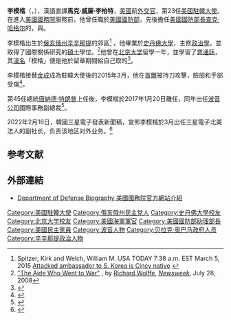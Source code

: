 {{noteTA
|G1=PresidentsUS
|1=zh-cn:哈格尔; zh-tw:海格; zh-hk:哈格爾;
}}
{{Infobox Officeholder
|name          = 李模楷<br>（馬克·李柏特）<br>Mark Lippert
|image         = Mark Lippert Secretary.jpg
|imagesize     =
|caption       =2012年照片
|office1       = [[美國駐韓大使|美國駐韓大使]]
|president1    = [[贝拉克·奥巴马|贝拉克·奥巴马]]
|term_start1   = {{start date|2014|10|20}}
|term_end1     = {{end date|2017|1|20}}
|predecessor1  = [[金星容|金星容]]
|successor1    = [[哈里·B·哈里斯|哈里·B·哈里斯]]

|office2       = {{link-en|美國國防部長室|Office of the Secretary of Defense|美國國防部長室幕僚長}}
|president2    = [[贝拉克·奥巴马|贝拉克·奥巴马]]
|term_start2   = {{start date|2013|May}}
|term_end2     = {{end date|2014|OCT}}
|predecessor2  = {{link-en|傑瑞米‧巴許|Jeremy Bash}}（Jeremy Bash）
|successor2    =

|office3       = {{link-en|美國國防部亞太事務助理部長|Assistant Secretary of Defense for Asian and Pacific Security Affairs}}
|president3    = [[贝拉克·奥巴马|贝拉克·奥巴马]]
|term_start3   = {{start date|2012|5|9}}
|term_end3     ={{end date|2013|4|24}}
|predecessor3  =Lt. Gen. Wallace Gregson (Ret)
|successor3    =Dr. Peter R. Lavoy

<!-- personal -->
|birthname=Mark William Lippert
|birth_date   = {{birth date and age|1973|02|28}}
|birth_place  = {{USA}}[[俄亥俄州|俄亥俄州]][[辛辛那提|辛辛那提]]
|death_date   =
|death_place  =
|party        = [[美国民主党|美国民主党]]
|otherparty   = <!--For additional political affiliations-->
|spouse       =
|partner      = <!--For those with a domestic partner and not married-->
|relations    =
|children     =
|residence    =
|alma_mater   = [[史丹佛大學|史丹佛大學]]
|occupation   =
|profession   = 外交政策顧問
|committees   =
|religion     =
|signature    =
|signature_alt=
|website      =
|footnotes    =

<!-- militaryservice -->
|allegiance   = {{Flagdeco|United States|size=23px}} [[美國|美國]]
|branch       = {{navy|USA|name=美國海軍}}
|serviceyears = 
|battles       = [[伊拉克战争|伊拉克战争]]
*[[伊拉克自由行動|伊拉克自由行動]]
|rank         =[[File:US-O3_insignia.svg|23px]] [[上尉|上尉]]<ref>{{Cite news |title=Hurt U.S. ambassador to Korea resolved to 'sailor on' |url=http://www.navytimes.com/story/military/2015/03/05/mark-lippert-seal-team-six-stabbing-korea/24443891/ |publisher={{Link-en|海軍時報|Navy Times|Navy Times}} |date=2015-03-05 |author=Larter, David }}</ref>
|unit         = [[File:US-NavyReserve-Emblem.svg|25px]] {{link-en|美國海軍後備役|United States Navy Reserve}}
|awards       = [[File:Bronze_Star_Medal_ribbon.svg|23px]] [[銅星勳章|銅星勳章]]
}}
'''李模楷'''（{{lang-en|Mark William Lippert}}，{{bd|1973年|2月28日||}}），漢語直譯'''馬克·威廉·李柏特'''，[[美國|美國]]前[[外交官|外交官]]，第23任[[美國駐韓大使|美國駐韓大使]]。在進入[[美國國務院|美國國務院]]服務前，他曾任職於[[美國國防部|美國國防部]]，先後擔任[[美國國防部長|美國國防部長]][[查克·哈格尔|查克·哈格尔]]的{{link-en|美國國防部長室|Office of the Secretary of Defense|部長室幕僚長}}，與{{link-en|美國國防部亞太事務助理部長|Assistant Secretary of Defense for Asian and Pacific Security Affairs|亞太事務助理部長}}。

李模楷出生於[[俄亥俄州|俄亥俄州]][[辛辛那提|辛辛那提]]的郊區<ref>Spitzer, Kirk and Welch, William M. USA TODAY 7:38 a.m. EST March 5, 2015 [http://www.cincinnati.com/story/news/2015/03/04/cincy-native-ambassador-to-s-korea-attacked-stabbed/24403133/ Attacked ambassador to S. Korea is Cincy native] {{Wayback|url=http://www.cincinnati.com/story/news/2015/03/04/cincy-native-ambassador-to-s-korea-attacked-stabbed/24403133/ |date=20150402120309 }}</ref> ，他畢業於[[史丹佛大學|史丹佛大學]]，主修[[政治學|政治學]]，並取得了國際關係研究的[[碩士|碩士]]學位。<ref name="The Aide Who Went to War">[http://www.newsweek.com/id/147765 "The Aide Who Went to War"] {{Wayback|url=http://www.newsweek.com/id/147765 |date=20081021072600 }}, by [[Richard_Wolffe|Richard Wolffe]], ''[[Newsweek|Newsweek]]'',  July 28, 2008</ref>他曾在[[北京大学|北京大学]]留學一年，並學習了[[普通話|普通話]]，其[[漢名|漢名]]「模楷」便是他於留華期間給自己取的<ref>{{Cite news|title=美駐韓大使李模楷 歐巴馬的麻吉|url=http://udn.com/news/story/6809/747008-%E7%BE%8E%E9%A7%90%E9%9F%93%E5%A4%A7%E4%BD%BF%E6%9D%8E%E6%A8%A1%E6%A5%B7-%E6%AD%90%E5%B7%B4%E9%A6%AC%E7%9A%84%E9%BA%BB%E5%90%89|date=2015-03-06|accessdate=2015-03-08|publisher=[[聯合報|聯合報]]|location=[[台北|台北]]|language=zh-hant|archiveurl=https://web.archive.org/web/20150307071630/http://udn.com/news/story/6809/747008-%E7%BE%8E%E9%A7%90%E9%9F%93%E5%A4%A7%E4%BD%BF%E6%9D%8E%E6%A8%A1%E6%A5%B7-%E6%AD%90%E5%B7%B4%E9%A6%AC%E7%9A%84%E9%BA%BB%E5%90%89|archivedate=2015-03-07|deadurl=yes}}</ref>。

李模楷接替[[金成|金成]]成為駐韓大使後的2015年3月，他在[[首爾|首爾]]被{{link-ja|政治活動家|政治活動家}}{{link-ko|金基宗|김기종}}持刀攻擊，臉部和手部受傷<ref>{{cite news|last1=Chung|first1=Hye-min|title=US Ambassador Mark Lippert attacked by knife-wielding man in Seoul|url=http://www.koreaobserver.com/us-ambassador-mark-lippert-attacked-by-knife-in-seoul-26818|accessdate=5 March 2015|publisher=The Korea Observer|date=5 March 2015|archive-date=2018-10-16|archive-url=https://web.archive.org/web/20181016034518/http://www.koreaobserver.com/us-ambassador-mark-lippert-attacked-by-knife-in-seoul-26818/|dead-url=no}}</ref>。

第45任總統[[唐納德·特朗普|唐納德·特朗普]]上任後，李模楷於2017年1月20日離任，同年出任[[波音公司|波音公司]]國際事務副總裁<ref>{{Cite web|last=Herald|first=The Korea|date=2017-04-25|title=Lippert joins Boeing as vice president: report|url=http://www.koreaherald.com/view.php?ud=20170425000869|access-date=2020-06-16|website=www.koreaherald.com|language=en|archive-date=2020-12-04|archive-url=https://web.archive.org/web/20201204210516/http://www.koreaherald.com/view.php?ud=20170425000869|dead-url=no}}</ref>。

2022年2月16日，韓國三星電子發表新聞稿，宣佈李模楷於3月出任三星電子北美法人的副社长，负责该地区对外业务。<REF>
{{Cite web |url=https://cn.yna.co.kr/view/ACK20220217000400881?section=economy%2Findex |title=美前驻韩大使李柏特出任三星电子北美区副社长 |access-date=2022-03-21 |archive-date=2022-02-17 |archive-url=https://web.archive.org/web/20220217054506/https://cn.yna.co.kr/view/ACK20220217000400881?section=economy%2Findex |dead-url=no }}
</REF>

==参考文献==
{{reflist}}
== 外部連結 ==
{{commons category|Mark Lippert}}
*{{en}}[http://www.defense.gov/bios/biographydetail.aspx?biographyid=341 Department of Defense Biography 美國國務院官方網站介紹] {{Wayback|url=http://www.defense.gov/bios/biographydetail.aspx?biographyid=341 |date=20141214160550 }}
{{美國駐韓大使}}

{{DEFAULTSORT: Lippert, Mark}}
[[Category:美國駐韓大使|Category:美國駐韓大使]]
[[Category:俄亥俄州民主党人|Category:俄亥俄州民主党人]]
[[Category:史丹佛大學校友|Category:史丹佛大學校友]]
[[Category:北京大学校友|Category:北京大学校友]]
[[Category:美國海軍軍官|Category:美國海軍軍官]]
[[Category:美國國防部助理部長|Category:美國國防部助理部長]]
[[Category:美國民主黨員|Category:美國民主黨員]]
[[Category:波音人物|Category:波音人物]]
[[Category:贝拉克·奥巴马政府人员|Category:贝拉克·奥巴马政府人员]]
[[Category:辛辛那提政治人物|Category:辛辛那提政治人物]]